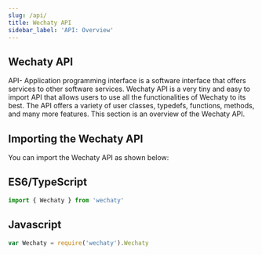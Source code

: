```yaml
---
slug: /api/
title: Wechaty API 
sidebar_label: 'API: Overview'
---
```



<!-- Curious Beginner: API reference - Details all elements in an API. -->
<!-- Active User: API Guide - Contains far greater detail (including edge cases) than a tutorial or Codelab. -->

## Wechaty API

API- Application programming interface is a software interface that offers services to other software services. Wechaty API is a very tiny and easy to import API that allows users to use all the functionalities of Wechaty to its best. The API offers a variety of user classes, typedefs, functions, methods, and many more features. This section is an overview of the Wechaty API.

## Importing the Wechaty API

You can import the Wechaty API as shown below:

## ES6/TypeScript

```js
import { Wechaty } from 'wechaty'
```

## Javascript

```js
var Wechaty = require('wechaty').Wechaty
```
